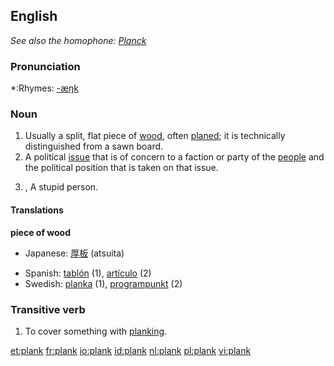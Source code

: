 ==English==
''See also the homophone: [[Planck]]''

===Pronunciation===
*:Rhymes: [[Rhymes:English:-æŋk|-æŋk]]

===Noun===
{{en-noun}}

# Usually a split, flat piece of [[wood]], often [[planed]]; it is technically distinguished from a sawn board.
# A political [[issue]] that is of concern to a faction or party of the [[people]] and the political position that is taken on that issue.
# {{British}},{{slang}} A stupid person.

====Translations====
'''piece of wood'''
{{top}}
*Japanese: [[厚板]] (atsuita)
{{mid}}
*Spanish: [[tablón]] (1), [[artículo]] (2)
*Swedish: [[planka]] (1), [[programpunkt]] (2)
{{bottom}}

===Transitive verb===
{{en-verb}}

# To cover something with [[planking]].

[[et:plank]]
[[fr:plank]]
[[io:plank]]
[[id:plank]]
[[nl:plank]]
[[pl:plank]]
[[vi:plank]]